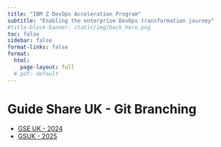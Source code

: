 ```yaml
---
title: "IBM Z DevOps Acceleration Program"
subtitle: "Enabling the enterprise DevOps transformation journey"
#title-block-banner: static/img/back_hero.png
toc: false
sidebar: false
format-links: false
format: 
  html:
    page-layout: full
  # pdf: default
---
```


# Guide Share UK - Git Branching
- [GSE UK - 2024](ukgse-2024-git-branching.qmd)
- [GSUK - 2025](ukge-2025-branching-and-building.qmd)